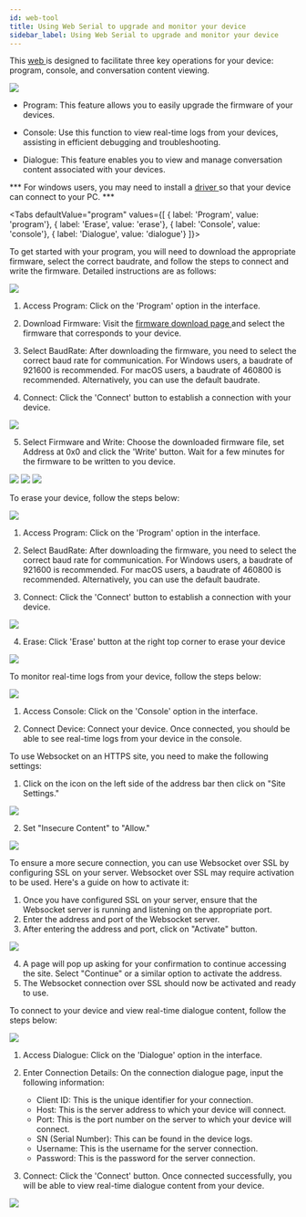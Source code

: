 ```yaml
---
id: web-tool
title: Using Web Serial to upgrade and monitor your device
sidebar_label: Using Web Serial to upgrade and monitor your device
---
```


This [ web ](https://tool.folotoy.com/index) is designed to facilitate three key operations for your device: program, console, and conversation content viewing.

<img src="https://user-images.githubusercontent.com/41461127/281992533-f5204e50-e79e-472c-8edf-398e087f3f91.png" />

- Program: This feature allows you to easily upgrade the firmware of your devices.

- Console: Use this function to view real-time logs from your devices, assisting in efficient debugging and troubleshooting.

- Dialogue: This feature enables you to view and manage conversation content associated with your devices.

*** For windows users, you may need to install a [ driver ](https://www.wch.cn/downloads/category/67.html?feature=USB%E8%BD%AC%E4%B8%B2%E5%8F%A3&product_name=CH340) so that your device can connect to your PC. ***


<Tabs
defaultValue="program"
values={[
{ label: 'Program', value: 'program'},
{ label: 'Erase', value: 'erase'},
{ label: 'Console', value: 'console'},
{ label: 'Dialogue', value: 'dialogue'}
]}>
<TabItem value="program">

To get started with your program, you will need to download the appropriate firmware, select the correct baudrate, and follow the steps to connect and write the firmware. Detailed instructions are as follows:

<img src="https://user-images.githubusercontent.com/41461127/281992629-0466abde-d449-4c47-97af-e511fa106560.png" />

1. Access Program: Click on the 'Program' option in the interface.

2. Download Firmware: Visit the  [ firmware download page ](https://github.com/FoloToy/folotoy-tool/releases) and select the firmware that corresponds to your device.

3. Select BaudRate: After downloading the firmware, you need to select the correct baud rate for communication. For Windows users, a baudrate of 921600 is recommended. For macOS users, a baudrate of 460800 is recommended. Alternatively, you can use the default baudrate.

4. Connect: Click the 'Connect' button to establish a connection with your device.

<img src="https://user-images.githubusercontent.com/41461127/281994290-8a4eff4e-8188-480d-aa99-4691c32faef8.png" />

5. Select Firmware and Write: Choose the downloaded firmware file, set Address at 0x0 and click the 'Write' button. Wait for a few minutes for the firmware to be written to you device.

<img src="https://user-images.githubusercontent.com/41461127/281992600-fee3e3ba-283a-4f80-8739-117de1b41384.png" />
<img src="https://user-images.githubusercontent.com/41461127/281992674-229dae15-2519-4db5-aebe-c7f3a6d99d62.png" />
<img src="https://user-images.githubusercontent.com/41461127/281992865-bd7bd16a-b1fa-4567-8352-ee15b78248c6.png" />

</TabItem>

<TabItem value="erase">

To erase your device, follow the steps below:

<img src="https://user-images.githubusercontent.com/41461127/281992629-0466abde-d449-4c47-97af-e511fa106560.png" />

1. Access Program: Click on the 'Program' option in the interface.

2. Select BaudRate: After downloading the firmware, you need to select the correct baud rate for communication. For Windows users, a baudrate of 921600 is recommended. For macOS users, a baudrate of 460800 is recommended. Alternatively, you can use the default baudrate.

3. Connect: Click the 'Connect' button to establish a connection with your device.

<img src="https://user-images.githubusercontent.com/41461127/281994290-8a4eff4e-8188-480d-aa99-4691c32faef8.png" />

4. Erase: Click 'Erase' button at the right top corner to erase your device

<img src="https://user-images.githubusercontent.com/41461127/281992600-fee3e3ba-283a-4f80-8739-117de1b41384.png" />

</TabItem>
<TabItem value="console">

To monitor real-time logs from your device, follow the steps below:

<img src="https://user-images.githubusercontent.com/41461127/281993025-22cf2d2f-8e94-48df-a861-ed966ade27c7.png" />

1. Access Console: Click on the 'Console' option in the interface.

2. Connect Device: Connect your device. Once connected, you should be able to see real-time logs from your device in the console.

</TabItem>
<TabItem value="dialogue">
To use Websocket on an HTTPS site, you need to make the following settings:

1. Click on the icon on the left side of the address bar then click on "Site Settings."

<img src="https://user-images.githubusercontent.com/41461127/282994109-3117e901-ed00-4748-b72e-56ad95659415.png" />

2. Set "Insecure Content" to "Allow."

<img src="https://user-images.githubusercontent.com/41461127/282992948-80724a74-8581-4937-9220-5bf1c5e69e1c.png" />

To ensure a more secure connection, you can use Websocket over SSL by configuring SSL on your server. Websocket over SSL may require activation to be used. Here's a guide on how to activate it:

1. Once you have configured SSL on your server, ensure that the Websocket server is running and listening on the appropriate port.
2. Enter the address and port of the Websocket server.
3. After entering the address and port, click on "Activate" button.

<img src="https://user-images.githubusercontent.com/41461127/282994822-dcfe2e8d-8511-47bc-b02d-cf9c9b41384c.png" />

4. A page will pop up asking for your confirmation to continue accessing the site. Select "Continue" or a similar option to activate the address.
5. The Websocket connection over SSL should now be activated and ready to use.


To connect to your device and view real-time dialogue content, follow the steps below:

<img src="https://user-images.githubusercontent.com/41461127/283020543-5412b154-f732-4518-9e2f-c772842eee53.png" />

1. Access Dialogue: Click on the 'Dialogue' option in the interface.

2. Enter Connection Details: On the connection dialogue page, input the following information:

    - Client ID: This is the unique identifier for your connection.
    - Host: This is the server address to which your device will connect.
    - Port: This is the port number on the server to which your device will connect.
    - SN (Serial Number): This can be found in the device logs.
    - Username: This is the username for the server connection.
    - Password: This is the password for the server connection.

3. Connect: Click the 'Connect' button. Once connected successfully, you will be able to view real-time dialogue content from your device.

<img src="https://user-images.githubusercontent.com/41461127/281994871-c62d7d99-6c93-4110-98cd-3aa6fe703d4c.png" />

</TabItem>
</Tabs>
